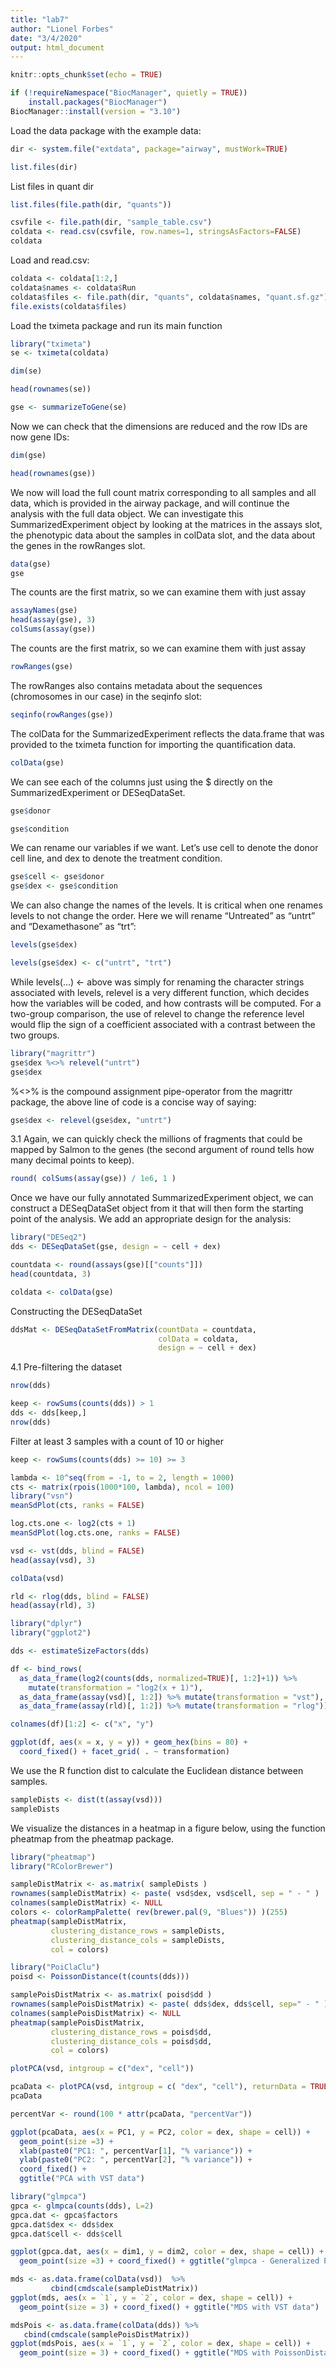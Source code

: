 ```yaml
---
title: "lab7"
author: "Lionel Forbes"
date: "3/4/2020"
output: html_document
---
```


```r
knitr::opts_chunk$set(echo = TRUE)
```

```r
if (!requireNamespace("BiocManager", quietly = TRUE))
    install.packages("BiocManager")
BiocManager::install(version = "3.10")

```
Load the data package with the example data:
```r
dir <- system.file("extdata", package="airway", mustWork=TRUE)

list.files(dir)
```
List files in quant dir
```r
list.files(file.path(dir, "quants"))
```
```r
csvfile <- file.path(dir, "sample_table.csv")
coldata <- read.csv(csvfile, row.names=1, stringsAsFactors=FALSE)
coldata

```

Load and read.csv:
```r
coldata <- coldata[1:2,]
coldata$names <- coldata$Run
coldata$files <- file.path(dir, "quants", coldata$names, "quant.sf.gz")
file.exists(coldata$files)
```
Load the tximeta package and run its main function
```r
library("tximeta")
se <- tximeta(coldata)
```

```r
dim(se)
```

```r
head(rownames(se))
```

```r
gse <- summarizeToGene(se)
```
Now we can check that the dimensions are reduced and the row IDs are now gene IDs:
```r
dim(gse)
```
 
```r
head(rownames(gse))
```
We now will load the full count matrix corresponding to all samples and all data, which is provided in the airway package, and will continue the analysis with the full data object. We can investigate this SummarizedExperiment object by looking at the matrices in the assays slot, the phenotypic data about the samples in colData slot, and the data about the genes in the rowRanges slot.
```r
data(gse)
gse
```
The counts are the first matrix, so we can examine them with just assay
```r
assayNames(gse)
head(assay(gse), 3)
colSums(assay(gse))
```
The counts are the first matrix, so we can examine them with just assay
```r
rowRanges(gse)
```
The rowRanges also contains metadata about the sequences (chromosomes in our case) in the seqinfo slot:
```r
seqinfo(rowRanges(gse))
```

The colData for the SummarizedExperiment reflects the data.frame that was provided to the tximeta function for importing the quantification data.
```r
colData(gse)
```
We can see each of the columns just using the $ directly on the SummarizedExperiment or DESeqDataSet.
```r
gse$donor
```

```r
gse$condition
```
We can rename our variables if we want. Let’s use cell to denote the donor cell line, and dex to denote the treatment condition.
```r
gse$cell <- gse$donor
gse$dex <- gse$condition
```

We can also change the names of the levels. It is critical when one renames levels to not change the order. Here we will rename "Untreated" as "untrt" and "Dexamethasone" as "trt":
```r
levels(gse$dex)
```

```r
levels(gse$dex) <- c("untrt", "trt")
```
While levels(...) <- above was simply for renaming the character strings associated with levels, relevel is a very different function, which decides how the variables will be coded, and how contrasts will be computed. For a two-group comparison, the use of relevel to change the reference level would flip the sign of a coefficient associated with a contrast between the two groups.
```r
library("magrittr")
gse$dex %<>% relevel("untrt")
gse$dex
```

%<>% is the compound assignment pipe-operator from the magrittr package, the above line of code is a concise way of saying:
```r
gse$dex <- relevel(gse$dex, "untrt")
```

3.1
Again, we can quickly check the millions of fragments that could be mapped by Salmon to the genes (the second argument of round tells how many decimal points to keep).
```r
round( colSums(assay(gse)) / 1e6, 1 )
```

Once we have our fully annotated SummarizedExperiment object, we can construct a DESeqDataSet object from it that will then form the starting point of the analysis. We add an appropriate design for the analysis:
```r
library("DESeq2")
dds <- DESeqDataSet(gse, design = ~ cell + dex)
```

```r
countdata <- round(assays(gse)[["counts"]])
head(countdata, 3)
```

```r
coldata <- colData(gse)
```

Constructing the DESeqDataSet
```r
ddsMat <- DESeqDataSetFromMatrix(countData = countdata,
                                 colData = coldata,
                                 design = ~ cell + dex)
```
4.1
Pre-filtering the dataset
```r
nrow(dds)
```
```r
keep <- rowSums(counts(dds)) > 1
dds <- dds[keep,]
nrow(dds)
```
Filter at least 3 samples with a count of 10 or higher
```r
keep <- rowSums(counts(dds) >= 10) >= 3
```

```r
lambda <- 10^seq(from = -1, to = 2, length = 1000)
cts <- matrix(rpois(1000*100, lambda), ncol = 100)
library("vsn")
meanSdPlot(cts, ranks = FALSE)
```

```r
log.cts.one <- log2(cts + 1)
meanSdPlot(log.cts.one, ranks = FALSE)
```

```r
vsd <- vst(dds, blind = FALSE)
head(assay(vsd), 3)
```
```r
colData(vsd)

```

```r
rld <- rlog(dds, blind = FALSE)
head(assay(rld), 3)
```

```r
library("dplyr")
library("ggplot2")

dds <- estimateSizeFactors(dds)

df <- bind_rows(
  as_data_frame(log2(counts(dds, normalized=TRUE)[, 1:2]+1)) %>%
    mutate(transformation = "log2(x + 1)"),
  as_data_frame(assay(vsd)[, 1:2]) %>% mutate(transformation = "vst"),
  as_data_frame(assay(rld)[, 1:2]) %>% mutate(transformation = "rlog"))

colnames(df)[1:2] <- c("x", "y")  

ggplot(df, aes(x = x, y = y)) + geom_hex(bins = 80) +
  coord_fixed() + facet_grid( . ~ transformation)  
```

We use the R function dist to calculate the Euclidean distance between samples.
```r
sampleDists <- dist(t(assay(vsd)))
sampleDists
```

We visualize the distances in a heatmap in a figure below, using the function pheatmap from the pheatmap package.
```r
library("pheatmap")
library("RColorBrewer")
```

```r
sampleDistMatrix <- as.matrix( sampleDists )
rownames(sampleDistMatrix) <- paste( vsd$dex, vsd$cell, sep = " - " )
colnames(sampleDistMatrix) <- NULL
colors <- colorRampPalette( rev(brewer.pal(9, "Blues")) )(255)
pheatmap(sampleDistMatrix,
         clustering_distance_rows = sampleDists,
         clustering_distance_cols = sampleDists,
         col = colors)
```

```r
library("PoiClaClu")
poisd <- PoissonDistance(t(counts(dds)))
```

```r
samplePoisDistMatrix <- as.matrix( poisd$dd )
rownames(samplePoisDistMatrix) <- paste( dds$dex, dds$cell, sep=" - " )
colnames(samplePoisDistMatrix) <- NULL
pheatmap(samplePoisDistMatrix,
         clustering_distance_rows = poisd$dd,
         clustering_distance_cols = poisd$dd,
         col = colors)
```
```r
plotPCA(vsd, intgroup = c("dex", "cell"))
```

```r
pcaData <- plotPCA(vsd, intgroup = c( "dex", "cell"), returnData = TRUE)
pcaData
```

```r
percentVar <- round(100 * attr(pcaData, "percentVar"))
```

```r
ggplot(pcaData, aes(x = PC1, y = PC2, color = dex, shape = cell)) +
  geom_point(size =3) +
  xlab(paste0("PC1: ", percentVar[1], "% variance")) +
  ylab(paste0("PC2: ", percentVar[2], "% variance")) +
  coord_fixed() +
  ggtitle("PCA with VST data")
```

```r
library("glmpca")
gpca <- glmpca(counts(dds), L=2)
gpca.dat <- gpca$factors
gpca.dat$dex <- dds$dex
gpca.dat$cell <- dds$cell
```
```r
ggplot(gpca.dat, aes(x = dim1, y = dim2, color = dex, shape = cell)) +
  geom_point(size =3) + coord_fixed() + ggtitle("glmpca - Generalized PCA")
```
```r
mds <- as.data.frame(colData(vsd))  %>%
         cbind(cmdscale(sampleDistMatrix))
ggplot(mds, aes(x = `1`, y = `2`, color = dex, shape = cell)) +
  geom_point(size = 3) + coord_fixed() + ggtitle("MDS with VST data")
```
```r
mdsPois <- as.data.frame(colData(dds)) %>%
   cbind(cmdscale(samplePoisDistMatrix))
ggplot(mdsPois, aes(x = `1`, y = `2`, color = dex, shape = cell)) +
  geom_point(size = 3) + coord_fixed() + ggtitle("MDS with PoissonDistances")
```

